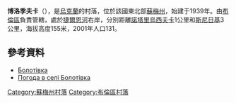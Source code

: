 {{coord|51|3|2|N|33|43|29|E|scale:100000_region:UA|display=title}}

'''博洛季夫卡'''（{{lang-uk|Болотівка}}），是[[烏克蘭|烏克蘭]]的村落，位於該國東北部[[蘇梅州|蘇梅州]]，始建于1939年。由[[布倫區_(烏克蘭)|布倫區]]負責管轄，處於[[捷爾恩河|捷爾恩河]]右岸，分別距離[[諾塔里烏西夫卡|諾塔里烏西夫卡]]1公里和[[斯尼日基_(布倫區)|斯尼日基]]3公里，海拔高度155米，2001年人口131。

==參考資料==
* [http://w1.c1.rada.gov.ua/pls/z7502/A005?rdat1=02.02.2010&rf7571=28720 Болотівка]{{dead link|date=2017年11月 |bot=InternetArchiveBot |fix-attempted=yes }}
* [http://weather.in.ua/ua/symskaja/1720 Погода в селі Болотівка] {{Wayback|url=http://weather.in.ua/ua/symskaja/1720 |date=20111219234034 }}

{{DEFAULTSORT:Болотівка}}

[[Category:蘇梅州村落|Category:蘇梅州村落]]
[[Category:布倫區村落|Category:布倫區村落]]


{{Sumy-geo-stub}}
